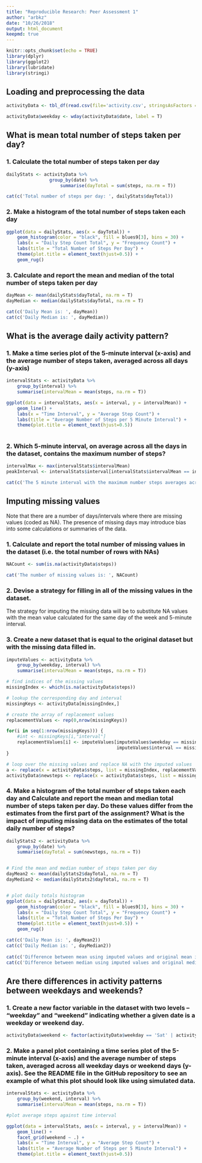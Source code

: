 ```yaml
---
title: "Reproducible Research: Peer Assessment 1"
author: "arbkz"
date: "10/26/2018"
output: html_document
keepmd: true
---
```


```r

knitr::opts_chunk$set(echo = TRUE)
library(dplyr)
library(ggplot2)
library(lubridate)
library(stringi)

```

## Loading and preprocessing the data

```r

activityData <- tbl_df(read.csv(file='activity.csv', stringsAsFactors = F))

activityData$weekday <- wday(activityData$date, label = T)


```

## What is mean total number of steps taken per day?

### 1. Calculate the total number of steps taken per day

```r

dailyStats <- activityData %>% 
                group_by(date) %>%
                    summarise(dayTotal = sum(steps, na.rm = T))

cat(c('Total number of steps per day: ', dailyStats$dayTotal))

```

### 2. Make a histogram of the total number of steps taken each day
```r

ggplot(data = dailyStats, aes(x = dayTotal)) + 
    geom_histogram(color = "black", fill = blues9[3], bins = 30) + 
    labs(x = "Daily Step Count Total", y = "Frequency Count") +
    labs(title = "Total Number of Steps Per Day") +
    theme(plot.title = element_text(hjust=0.5)) +
    geom_rug() 

```

### 3. Calculate and report the mean and median of the total number of steps taken per day

```r

dayMean <- mean(dailyStats$dayTotal, na.rm = T)
dayMedian <- median(dailyStats$dayTotal, na.rm = T)

cat(c('Daily Mean is: ', dayMean))  
cat(c('Daily Median is: ', dayMedian))

```



## What is the average daily activity pattern?

### 1. Make a time series plot of the 5-minute interval (x-axis) and the average number of steps taken, averaged across all days (y-axis)  

``` r

intervalStats <- activityData %>% 
    group_by(interval) %>%
    summarise(intervalMean = mean(steps, na.rm = T))

ggplot(data = intervalStats, aes(x = interval, y = intervalMean)) + 
    geom_line() +
    labs(x = "Time Interval", y = "Average Step Count") +
    labs(title = "Average Number of Steps per 5 Minute Interval") +
    theme(plot.title = element_text(hjust=0.5)) 
        
```

### 2. Which 5-minute interval, on average across all the days in the dataset, contains the maximum number of steps?  

``` r

intervalMax <- max(intervalStats$intervalMean)
peakInterval <- intervalStats$interval[intervalStats$intervalMean == intervalMax]

cat(c('The 5 minute interval with the maximum number steps averages across all days in the dataset is :', peakInterval))
```

 

## Imputing missing values

Note that there are a number of days/intervals where there are missing values (coded as NA). The presence of missing days may introduce bias into some calculations or summaries of the data.

### 1. Calculate and report the total number of missing values in the dataset (i.e. the total number of rows with NAs)

``` r

NACount <- sum(is.na(activityData$steps))

cat('The number of missing values is: ', NACount)
```



### 2. Devise a strategy for filling in all of the missing values in the dataset. 

The strategy for imputing the missing data will be to substitute NA values with the mean value calculated for the same day of the week and 5-minute interval.

### 3. Create a new dataset that is equal to the original dataset but with the missing data filled in.

``` r

imputeValues <- activityData %>% 
    group_by(weekday, interval) %>%
    summarise(intervalMean = mean(steps, na.rm = T))

# find indices of the missing values
missingIndex <- which(is.na(activityData$steps))

# lookup the corresponding day and interval
missingKeys <- activityData[missingIndex,]

# create the array of replacement values
replacementValues <- rep(0,nrow(missingKeys))

for(i in seq(1:nrow(missingKeys))) {
    #int <- missingKeys[i,"interval"]
    replacementValues[i] <- imputeValues[imputeValues$weekday == missingKeys[i,"weekday"]$weekday & 
                                         imputeValues$interval == missingKeys[i,"interval"]$interval, ]$intervalMean
}

# loop over the missing values and replace NA with the imputed values
a <- replace(x = activityData$steps, list = missingIndex, replacementValues)
activityData$newsteps <- replace(x = activityData$steps, list = missingIndex, as.integer(replacementValues))


```

### 4. Make a histogram of the total number of steps taken each day and Calculate and report the mean and median total number of steps taken per day. Do these values differ from the estimates from the first part of the assignment? What is the impact of imputing missing data on the estimates of the total daily number of steps?

``` r
dailyStats2 <- activityData %>% 
    group_by(date) %>%
    summarise(dayTotal = sum(newsteps, na.rm = T))


# Find the mean and median number of steps taken per day
dayMean2 <- mean(dailyStats2$dayTotal, na.rm = T)
dayMedian2 <- median(dailyStats2$dayTotal, na.rm = T)


# plot daily totals histogram 
ggplot(data = dailyStats2, aes(x = dayTotal)) + 
    geom_histogram(color = "black", fill = blues9[3], bins = 30) + 
    labs(x = "Daily Step Count Total", y = "Frequency Count") +
    labs(title = "Total Number of Steps Per Day") +
    theme(plot.title = element_text(hjust=0.5)) +
    geom_rug() 

cat(c('Daily Mean is: ', dayMean2)) 
cat(c('Daily Median is: ', dayMedian2))
    
cat(c('Difference between mean using imputed values and original mean is: ', dayMean2 - dayMean))
cat(c('Difference between median using imputed values and original median is: ', dayMedian2 - dayMedian))

```

   

## Are there differences in activity patterns between weekdays and weekends?

### 1. Create a new factor variable in the dataset with two levels – “weekday” and “weekend” indicating whether a given date is a weekday or weekend day.


``` r

activityData$weekend <- factor(activityData$weekday == 'Sat' | activityData$weekday == 'Sun', labels = c('weekday','weekend'))

```

### 2. Make a panel plot containing a time series plot  of the 5-minute interval (x-axis) and the average number of steps taken, averaged across all weekday days or weekend days (y-axis). See the README file in the GitHub repository to see an example of what this plot should look like using simulated data.

``` r
intervalStats <- activityData %>% 
    group_by(weekend, interval) %>%
    summarise(intervalMean = mean(steps, na.rm = T))

#plot average steps against time interval

ggplot(data = intervalStats, aes(x = interval, y = intervalMean)) + 
    geom_line() +
    facet_grid(weekend ~ .) +
    labs(x = "Time Interval", y = "Average Step Count") +
    labs(title = "Average Number of Steps per 5 Minute Interval") +
    theme(plot.title = element_text(hjust=0.5)) 


```
